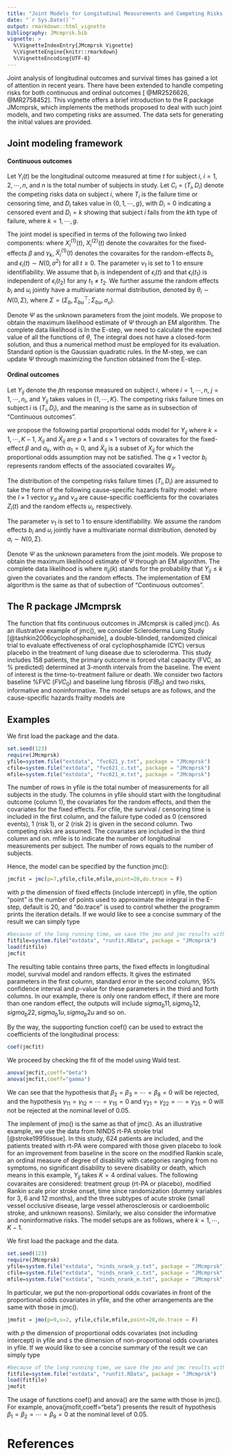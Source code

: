 ---
title: "Joint Models for Longitudinal Measurements and Competing Risks Failure Time Data"
date: "`r Sys.Date()`"
output: rmarkdown::html_vignette
bibliography: JMcmprsk.bib
vignette: >
  %\VignetteIndexEntry{JMcmprsk Vignette}
  %\VignetteEngine{knitr::rmarkdown}
  %\VignetteEncoding{UTF-8}
---


Joint analysis of longitudinal outcomes and survival times has gained a lot of attention in recent years. There have been extended to handle competing risks for both continuous and ordinal outcomes [ @MR2526626, @MR2758452]. This vignette offers a brief introduction to the R package JMcmprsk, which implements the methods proposed to deal with such joint models, and two competing risks are assumed. The data sets for generating the initial values are provided.

## Joint modeling framework
#### Continuous outcomes
Let $Y_i(t)$ be the longitudinal outcome measured at time $t$ for subject $i$, $i=1,2,\cdots,n$, and $n$ is the total number of subjects in study. Let $C_i=(T_i,D_i)$ denote the competing risks data on subject $i$, where $T_i$ is the failure time or censoring time, and $D_i$ takes value in $\{0,1,\cdots,g\}$, with $D_i=0$ indicating a censored event and $D_i=k$ showing that subject $i$ fails from the $k$th type of failure, where $k=1,\cdots,g$.

The joint model is specified in terms of the following two linked components:
\begin{eqnarray*}
Y_i(t)&=&X_i^{(1)}(t)^\top \beta+\tilde X_i^{(1)}(t)^\top b_i+\epsilon_i(t),\\
\lambda_k(t)&=&\lambda_{0k}(t)\exp(X_i^{(2)}(t)^\top \gamma_k+\nu_k u_i),~~\mbox{for}~~k=1,\cdots,g,
\end{eqnarray*}
where $X_i^{(1)}(t)$, $X_i^{(2)}(t)$ denote the covaraites for the fixed-effects $\beta$ and $\gamma_k$, $\tilde X_i^{(1)}(t)$ denotes the covaraites for the random-effects $b_i$, and $\epsilon_i(t)\sim N(0,\sigma^2)$ for all $t\geq 0$. The parameter $\nu_1$ is set to 1 to ensure identifiability. We assume that $b_i$ is independent of $\epsilon_i(t)$ and that $\epsilon_i(t_1)$ is independent of $\epsilon_i(t_2)$ for any $t_1\neq t_2$. We further assume the random effects $b_i$ and $u_i$ jointly have a multivariate normal distribution, denoted by $\theta_i\sim N(0,\Sigma)$, where $\Sigma=(\Sigma_{b},\Sigma_{bu}^\top;\Sigma_{bu},\sigma_u)$.

Denote $\Psi$ as the unknown parameters from the joint models. We propose to obtain the maximum likelihood estimate of $\Psi$ through an EM algorithm. The complete data likelihood is
\begin{eqnarray*}
&&L(\Psi;Y,C,\theta)\\
&&\propto \Pi_{i=1}^n\Big[\Pi_{j=1}^{n_i}\frac{1}{\sqrt{2\pi\sigma^2}}\exp(-\frac{1}{2\sigma^2}(Y_{ij}-X_i^{(1)}(t_{ij})^\top\beta-\tilde X_i^{(1)}(t_{ij})^\top b_i)^2)\Big]\\
&&\times \Pi_{k=1}^g\lambda_k(T_i)^{I(D_i=k)}\exp\Big\{-\int_0^{T_i}\sum_{k=1}^g\lambda_k(t)dt\Big\}\\
&&\times \frac{1}{\sqrt{(2\pi)^d|\Sigma|}}\exp(-\frac{1}{2}\theta_i^\top\Sigma^{-1}\theta_i).
\end{eqnarray*}
In the E-step, we need to calculate the expected value of all the functions of $\theta$,
The integral does not have a closed-form solution, and thus a numerical method must be employed for its evaluation. Standard option is the Gaussian quadratic rules. In the M-step, we can update $\Psi$ through maximizing the function obtained from the E-step.

#### Ordinal outcomes
Let $Y_{ij}$ denote the $j$th response measured on subject $i$, where $i=1,\cdots,n$, $j=1,\cdots,n_i$, and $Y_{ij}$ takes values in $\{1,\cdots,K\}$. The competing risks failure times on subject $i$ is $(T_i,D_i)$, and the meaning is the same as in subsection of "Continuous outcomes".

we propose the following partial proportional odds model for $Y_{ij}$
\begin{eqnarray*}
P(Y_{ij}\leq k|X_{ij},\tilde X_{ij},W_{ij},b_i)=\frac{1}{1+\exp(-\theta_{k}-X_{ij}\beta-\tilde X_{ij}\alpha_{k}-W_{ij}^\top b_i)}.
\end{eqnarray*}
where $k=1,\cdots,K-1$, $X_{ij}$ and $\tilde X_{ij}$ are $p\times 1$ and $s\times 1$ vectors of covaraites for the fixed-effect $\beta$ and $\alpha_{k}$, with $\alpha_{1}=0$, and $\tilde X_{ij}$ is a subset of $X_{ij}$ for which the proportional odds assumption may not be satisfied. The $q\times 1$ vector $b_i$ represents random effects of the associated covaraites $W_{ij}$.

The distribution of the competing risks failure times $(T_i,D_i)$ are assumed to take the form of the following cause-specific hazards frailty model:
\begin{eqnarray*}
\lambda_d(t|Z_i(t),u_i)&=&\lambda_{0d}(t)\exp(Z_i(t)^\top \gamma_d+\nu_d u_i),~~\mbox{for}~~d=1,\cdots,g,
\end{eqnarray*}
where the $l\times 1$ vector $\gamma_d$ and $\nu_d$ are cause-specific coefficients for the covariates $Z_i(t)$ and the random effects $u_i$, respectively.

The parameter $\nu_1$ is set to 1 to ensure identifiability. We assume the random effects $b_i$ and $u_i$ jointly have a multivariate normal distribution, denoted by $a_i\sim N(0,\Sigma)$.

Denote $\Psi$ as the unknown parameters from the joint models. We propose to obtain the maximum likelihood estimate of $\Psi$ through an EM algorithm. The complete data likelihood is
\begin{eqnarray*}
&&L(\Psi;Y,C,a)\\
&&\propto \Pi_{i=1}^n\Big[\Pi_{j=1}^{n_i}\Pi_{k=1}^{K}\{\pi_{ij}(k)-\pi_{ij}(k-1)\}^{I(Y_{ij}=k)}\Big]\\
&&\times \Pi_{d=1}^g\lambda_d(T_i)^{I(D_i=d)}\exp\Big\{-\int_0^{T_i}\sum_{k=1}^d\lambda_d(t)dt\Big\}\\
&&\times \frac{1}{\sqrt{(2\pi)^{q+1}|\Sigma|}}\exp(-\frac{1}{2}a_i^\top\Sigma^{-1}a_i).
\end{eqnarray*}
where $\pi_{ij}(k)$ stands for the probability that $Y_{ij}\leq k$ given the covariates and the random effects. The implementation of EM algorithm is the same as that of subection of "Continuous outcomes".

## The R package JMcmprsk

The function that fits continuous outcomes in JMcmprsk is called jmc(). As an illustrative example of jmc(), we consider Scleroderma Lung Study [@tashkin2006cyclophosphamide], a double-blinded, randomized clinical trial to evaluate effectiveness of oral cyclophosphamide (CYC) versus placebo in the treatment of lung disease due to scleroderma. This study includes 158 patients, the primary outcome is forced vital capacity (FVC, as \% predicted) determined at 3-month intervals from the baseline. The event of interest is the time-to-treatment failure or death. We consider two factors baseline \%FVC ($FVC_0$) and baseline lung fibrosis ($FIB_0$) and two risks, informative and noninformative. The model setups are as follows,
\begin{eqnarray*}
\%FVC_{ij}&=&\beta_1+\beta_2t_{ij}+\beta_3FVC_{0i}+\beta_4FIB_{0i}+\beta_5CYC_i\\
&&+\beta_6FVC_{0i}\times CYC_i+\beta_7FIB_{0i}\times CYC_i+\beta_8 t_{ij}\times CYC_i+b_it_{ij}+\epsilon,
\end{eqnarray*}
and the cause-specific hazards frailty models are
\begin{eqnarray*}
\lambda_1(t)=\lambda_{01}(t)\exp(\gamma_{11}FVC_{0i}+\gamma_{12}FIB_{0i}+\gamma_{13}CYC_i+\gamma_{14}FVC_{0i}\times CYC_i+\gamma_{15}FIB_{0i}\times CYC_i+u_i)\\
\lambda_2(t)=\lambda_{02}(t)\exp(\gamma_{21}FVC_{0i}+\gamma_{22}FIB_{0i}+\gamma_{23}CYC_i+\gamma_{24}FVC_{0i}\times CYC_i+\gamma_{25}FIB_{0i}\times CYC_i+\nu_2u_i),
\end{eqnarray*}


## Examples

We first load the package and the data.

```{r, message=FALSE, warning=FALSE, results='asis'}
set.seed(123)
require(JMcmprsk)
yfile=system.file("extdata", "fvc621_y.txt", package = "JMcmprsk")
cfile=system.file("extdata", "fvc621_c.txt", package = "JMcmprsk")
mfile=system.file("extdata", "fvc621_m.txt", package = "JMcmprsk")
```
The number of rows in yfile is the total number of measurements for all subjects in the study. The columns in yfile should start with the longitudinal outcome (column 1), the covariates for the random effects, and then the covariates for the fixed effects. For cfile, the survival / censoring time is included in the first column, and the failure type coded as 0 (censored events), 1 (risk 1), or 2 (risk 2) is given in the second column. Two competing risks are assumed. The covariates are included in the third column and on. mfile is to indicate the number of longitudinal measurements per subject. The number of rows equals to the number of subjects.

Hence, the model can be specified by the function jmc():
```{r, eval=FALSE, message=FALSE, warning=FALSE}
jmcfit = jmc(p=7,yfile,cfile,mfile,point=20,do.trace = F)

```

with $p$ the dimension of fixed effects (include intercept) in yfile, the option "point" is the number of points used to approximate the integral in the E-step, default is 20, and "do.trace" is used to control whether the programm prints the iteration details. If we would like to see a concise summary of the result we can simply type

```{r, echo=TRUE, message=FALSE, warning=FALSE, results='base'}
#because of the long running time, we save the jmo and jmc results within the package
fitfile=system.file("extdata", "runfit.RData", package = "JMcmprsk")
load(fitfile)
jmcfit
```
The resulting table contains three parts, the fixed effects in longitudinal model, survival model and random effects. It gives the estimated parameters in the first column, standard error in the second column, 95\% confidence interval and $p$-value for these parameters in the third and forth columns. In our example, there is only one random effect, if there are more than one random effect, the outputs will include
$sigma_b11, sigma_b12, sigma_b22, sigma_b1u, sigma_b2u$
and so on.

By the way, the supporting function coef() can be used to extract the coefficients of the longitudinal process:
```{r, echo=TRUE, message=FALSE, warning=FALSE}
coef(jmcfit)
```
We proceed by checking the fit of the model using Wald test.
```{r, echo=TRUE, message=FALSE, warning=FALSE}
anova(jmcfit,coeff="beta")
anova(jmcfit,coeff="gamma")
```
We can see that the hypothesis that $\beta_2=\beta_3=\cdots=\beta_8=0$ will be rejected, and the hypothesis $\gamma_{11}=\gamma_{12}=\cdots=
\gamma_{15}=0$ and $\gamma_{21}=\gamma_{22}=\cdots=\gamma_{25}=0$ will not be rejected at the nominal level of 0.05.

The implement of jmo() is the same as that of jmc(). As an illustrative example, we use the data from NINDS rt-PA stroke trial  [@stroke1995tissue]. In this study, 624 patients are included, and the patients treated with rt-PA were compared with those given placebo to look for an improvement from baseline in the score on the modified Rankin scale, an ordinal measure of degree of disability with categories ranging from no symptoms, no significant disability to severe disability or death, which means in this example, $Y_{ij}$ takes $K=4$ ordinal values. The following covaraites are considered: treatment group (rt-PA or placebo), modified Rankin scale prior stroke onset, time since randomization (dummy variables for 3, 6 and 12 months), and the three subtypes of acute stroke (small vessel occlusive disease, large vessel atherosclerosis or cardioembolic stroke, and unknown reasons). Similarly, we also consider the informative and noninformative risks. The model setups are as follows,
\begin{eqnarray*}
P(Y_{ij}\leq k)&=&[1+\exp(-\theta_{k}-(\beta_1Group+\beta_2\mbox{Modified Rankin scale prior onset}+\beta_3time3\\
&&+\beta_4time6+\beta_5time12+\beta_6\mbox{Small vessel}+\beta_7\mbox{Large vessel or cardioembolic stroke}\\
&&+\beta_8 \mbox{Small vessel*group}+\beta_9\mbox{Large vessel or cardioembolic stroke*group})\\
&&-(\alpha_{k1}\mbox{Small vessel}+\alpha_{k2}\mbox{Large vessel or cardioembolic stroke})-b_i)]^{-1}.
\end{eqnarray*}
where $k=1,\cdots,K-1$.
\begin{eqnarray*}
\lambda_1(t)&=&\lambda_{01}(t)\exp(\gamma_{11}Group+\gamma_{12}\mbox{Modified Rankin scale prior onset}\\
&&+\gamma_{13}\mbox{Small vessel}+\gamma_{14}\mbox{Large vessel or cardioembolic stroke}\\
&&+\gamma_{15} \mbox{Small vessel*group}+\gamma_{16}\mbox{Large vessel or cardioembolic stroke*group}+u_i)\\
\lambda_2(t)&=&\lambda_{02}(t)\exp(\gamma_{21}Group+\gamma_{22}\mbox{Modified Rankin scale prior onset}\\
&&+\gamma_{23}\mbox{Small vessel}+\gamma_{24}\mbox{Large vessel or cardioembolic stroke}\\
&&+\gamma_{25} \mbox{Small vessel*group}+\gamma_{26}\mbox{Large vessel or cardioembolic stroke*group}+\nu_2u_i),
\end{eqnarray*}

We first load the package and the data.

```{r, message=FALSE, warning=FALSE, results='asis'}
set.seed(123)
require(JMcmprsk)
yfile=system.file("extdata", "ninds_nrank_y.txt", package = "JMcmprsk")
cfile=system.file("extdata", "ninds_nrank_c.txt", package = "JMcmprsk")
mfile=system.file("extdata", "ninds_nrank_m.txt", package = "JMcmprsk")
```

In particular, we put the non-proportional odds covariates in front of the proportional odds covariates in yfile, and the other arrangements are the same with those in jmc().

```{r, eval=FALSE, message=FALSE, warning=FALSE, results='asis'}
jmofit = jmo(p=9,s=2, yfile,cfile,mfile,point=20,do.trace = F)
```

with $p$ the dimension of proportional odds covariates (not including intercept) in yfile and $s$ the dimension of non-proportional odds covariates in yfile. If we would like to see a concise summary of the result we can simply type


```{r, echo=TRUE, message=FALSE, warning=FALSE, results='base'}
#because of the long running time, we save the jmo and jmc results within the package
fitfile=system.file("extdata", "runfit.RData", package = "JMcmprsk")
load(fitfile)
jmofit
```

The usage of functions coef() and anova() are the same with those in jmc(). For example, anova(jmofit,coeff="beta") presents the result of hypothesis $\beta_1=\beta_2=\cdots=\beta_9=0$ at the nominal level of 0.05.

# References
